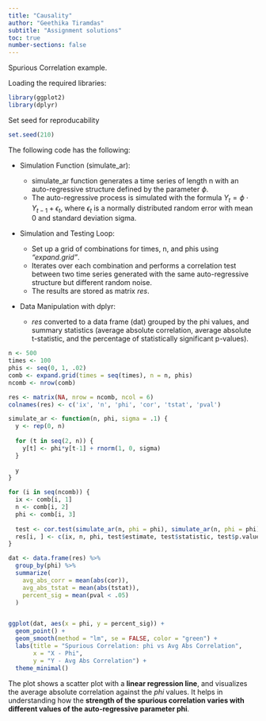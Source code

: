```yaml
---
title: "Causality"
author: "Geethika Tiramdas"
subtitle: "Assignment solutions"
toc: true
number-sections: false
---
```


Spurious Correlation example.

Loading the required libraries:
```r
library(ggplot2)
library(dplyr)
```

Set seed for reproducability
```r
set.seed(210)
```

The following code has the following:

* Simulation Function (simulate_ar):

    + simulate_ar function generates a time series of length n with an auto-regressive structure defined by the parameter $\phi$.
    + The auto-regressive process is simulated with the formula $Y_t = \phi \cdot Y_{t-1} + \epsilon_t$, where $\epsilon_t$ is a normally distributed random error with mean 0 and standard deviation sigma.
    
* Simulation and Testing Loop:

    + Set up a grid of combinations for times, n, and phis using *"expand.grid"*.
    + Iterates over each combination and performs a correlation test between two time series generated with the same auto-regressive structure but different random noise.
    + The results are stored as matrix *res*.

* Data Manipulation with dplyr:

    + *res* converted to a data frame (dat) grouped by the phi values, and summary statistics (average absolute correlation, average absolute t-statistic, and the percentage of statistically significant p-values).
    
```r
n <- 500
times <- 100
phis <- seq(0, 1, .02)
comb <- expand.grid(times = seq(times), n = n, phis)
ncomb <- nrow(comb)

res <- matrix(NA, nrow = ncomb, ncol = 6)
colnames(res) <- c('ix', 'n', 'phi', 'cor', 'tstat', 'pval')

simulate_ar <- function(n, phi, sigma = .1) {
  y <- rep(0, n)
  
  for (t in seq(2, n)) {
    y[t] <- phi*y[t-1] + rnorm(1, 0, sigma)
  }
  
  y
}

for (i in seq(ncomb)) {
  ix <- comb[i, 1]
  n <- comb[i, 2]
  phi <- comb[i, 3]
  
  test <- cor.test(simulate_ar(n, phi = phi), simulate_ar(n, phi = phi))
  res[i, ] <- c(ix, n, phi, test$estimate, test$statistic, test$p.value)
}

dat <- data.frame(res) %>% 
  group_by(phi) %>% 
  summarize(
    avg_abs_corr = mean(abs(cor)),
    avg_abs_tstat = mean(abs(tstat)),
    percent_sig = mean(pval < .05)
  )


ggplot(dat, aes(x = phi, y = percent_sig)) +
  geom_point() +
  geom_smooth(method = "lm", se = FALSE, color = "green") +
  labs(title = "Spurious Correlation: phi vs Avg Abs Correlation",
       x = "X - Phi",
       y = "Y - Avg Abs Correlation") +
  theme_minimal()
```

The plot shows a scatter plot with a **linear regression line**, and visualizes the average absolute correlation against the *phi* values. It helps in understanding how the **strength of the spurious correlation varies with different values of the auto-regressive parameter phi**.